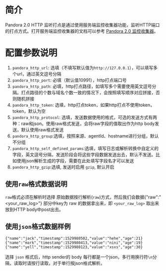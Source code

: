 # 简介

Pandora 2.0 HTTP 监听打点是通过使用服务端监控收集器功能，监听HTTP端口的打点方式。打开服务端监控收集器的文档可以参考 [Pandora 2.0 监控收集器](https://developer.qiniu.com/express/6025/monitoring_upload)。



# 配置参数说明

1. `pandora_http_url`: 选填（不填写默认值为`http://127.0.0.1`），可以填写多个url，通过英文逗号分隔
2. `pandora_http_port`: 必填（默认值10991），http打点端口号
3. `pandora_http_path`: 必填，http打点路径，如填写多个需要使用英文逗号分隔。打点路径的个数与域名个数一致的情况下，会按照填写顺序对应拼接，否则随机拼接
4. `pandora_http_token`: 选填，http打点token，如果http打点不使用token，token，默认为空
5. `pandora_http_protocol`: 选填，发送数据使用的格式，可选的发送方式有两种：raw和json。使用raw格式发送，会将raw字段的值取出作为http body发送，默认使用raw格式发送
6. `pandora_http_group`:选填，按照来源、agentId、hostname进行分组，默认不分组
7. `pandora_http_self_defined_params`:选填，填写日志或解析转换中自定义的字段，英文逗号分隔，发送阶段会将这些字段数据发送出去，默认不发送。比如使用json解析生成的字段，需要在此处填写字段名才可以发送
8. `pandora_http_gzip`:选填, 发送时启用 `gzip`, 默认开启

## 使用`raw`格式数据说明
`raw`格式必须在解析时选择 原始数据按行解析(`raw`)方式，然后我们会数据{"raw":"<your_raw_log>"} 部分中key为 raw 的数据拿出来，即 `<your_raw_log>` 取出来放到HTTP body中post出去。

## 使用`json`格式数据样例
```
{"name":"jack","timestamp":1529980502,"value":"hehe","age":21}
{"name":"mark","timestamp":1529980413,"value":"nini","age":19}
{"name":"yell","timestamp":1529980123,"value":"xsxs","age":30}
```

选择 `json` 格式后，http sender的 body 每行都是一个json，多行用换行符`\n`分隔，读取时请按行读取，对于单行按json格式解析。